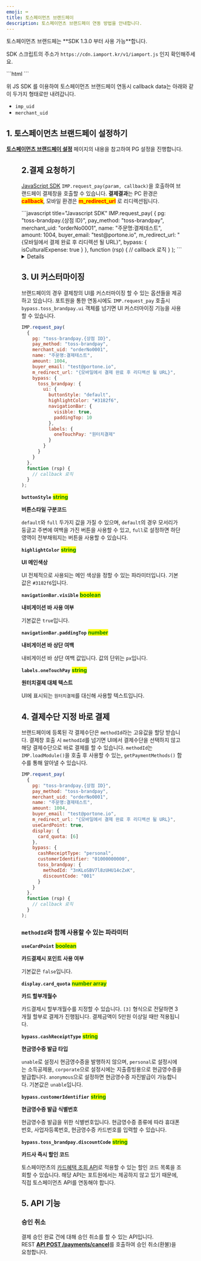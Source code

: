 ```yaml
---
emoji: ⌨
title: 토스페이먼츠 브랜드페이
description: 토스페이먼츠 브랜드페이 연동 방법을 안내합니다.
---
```




<Hint style="warning">
토스페이먼츠 브랜드페는 **SDK 1.3.0 부터 사용 가능**합니다.

SDK 스크립트의 주소가 `https://cdn.iamport.kr/v1/iamport.js` 인지 확인해주세요.

</Hint>

<Hint style="info">
```html
<script src="https://cdn.iamport.kr/v1/iamport.js"></script>
```

위 JS SDK 를 이용하여 토스페이먼츠 브랜드페이 연동시 callback data는
아래와 같이 두가지 형태로만 내려갑니다.

- `imp_uid`
- `merchant_uid`

</Hint>

## 1. 토스페이먼츠 브랜드페이 설정하기

[**토스페이먼츠 브랜드페이 설정**](../../ready/2-pg/pg/toss-brandpay) 페이지의 내용을 참고하여 PG 설정을 진행합니다.

<Figure src="/gitbook-assets/ko/screenshot 2022-05-29 7.38.40.png" />

## 2.결제 요청하기

[JavaScript SDK](../../sdk/javascript-sdk/readme) `IMP.request_pay(param, callback)`을 호출하여 브랜드페이 결제창을 호출할 수 있습니다.
**결제결과**는 PC 환경은 <mark style="color:red;">**callback**</mark>, 모바일 환경은 <mark style="color:red;">**m_redirect_url**</mark> 로 리디렉션됩니다.

<Tabs>
<Tab title="인증결제창 요청">
```javascript title="Javascript SDK"
IMP.request_pay(
  {
    pg: "toss-brandpay.{상점 ID}",
    pay_method: "toss-brandpay",
    merchant_uid: "orderNo0001",
    name: "주문명:결제테스트",
    amount: 1004,
    buyer_email: "test@portone.io",
    m_redirect_url: "{모바일에서 결제 완료 후 리디렉션 될 URL}",
    bypass: {
      isCulturalExpense: true
    }
  },
  function (rsp) {
    // callback 로직
  }
);
```

<Details>
<p slot="summary"><strong>주요 파라미터 설명</strong></p>

**`pg`** <mark style="color:red;">**\***</mark> <mark style="color:green;">**string**</mark>

**PG사 구분코드**

`toss-brandpay` 로 지정하면 됩니다.

**`pay_method`** <mark style="color:red;">**\***</mark> <mark style="color:green;">**string**</mark>

**결제수단 구분코드**

`toss-brandpay` 로 지정하면 됩니다.

**`merchant_uid`** <mark style="color:red;">**\***</mark> <mark style="color:green;">**string**</mark>

**주문번호**

매번 고유하게 채번되어야 합니다.

**`name`** <mark style="color:red;">**\***</mark> <mark style="color:green;">**string**</mark>

**주문명**

**`amount`** <mark style="color:red;">**\***</mark> <mark style="color:green;">**integer**</mark>

**결제금액**

브랜드페이는 한화 결제만 지원합니다. KRW 기준으로 금액을 입력해주세요.

**`buyer_email`** <mark style="color:green;">**string**</mark>

**구매자 email 주소**

**`bypass.isCulturalExpense`** <mark style="color:green;">**boolean**</mark>

**문화비 결제 여부**

해당 결제건이 문화비 결제건인지 나타내는 파라미터입니다. 기본값은 `false`입니다.

</Details>
</Tab>
</Tabs>

## 3. UI 커스터마이징

브랜드페이의 경우 결제창의 UI를 커스터마이징 할 수 있는 옵션들을 제공하고 있습니다.
포트원을 통한 연동시에도 `IMP.request_pay` 호출시 `bypass.toss_brandpay.ui` 객체를 넘기면 UI 커스터마이징 기능을 사용할 수 있습니다.
<Tabs>
<Tab title="UI 커스터마이징">

```javascript title="Javascript SDK"
IMP.request_pay(
  {
    pg: "toss-brandpay.{상점 ID}",
    pay_method: "toss-brandpay",
    merchant_uid: "orderNo0001",
    name: "주문명:결제테스트",
    amount: 1004,
    buyer_email: "test@portone.io",
    m_redirect_url: "{모바일에서 결제 완료 후 리디렉션 될 URL}",
    bypass: {
      toss_brandpay: {
        ui: {
          buttonStyle: "default",
          highlightColor: "#3182f6",
          navigationBar: {
            visible: true,
            paddingTop: 10
          },
          labels: {
            oneTouchPay: "원터치결제"
          }
        }
      }
    }
  },
  function (rsp) {
    // callback 로직
  }
);
```

**`buttonStyle`** <mark style="color:green;">**string**</mark>

**버튼스타일 구분코드**

`default`와 `full` 두가지 값을 가질 수 있으며, `default`의 경우 모서리가 둥글고 주변에 여백을 가진 버튼을 사용할 수 있고,
`full`로 설정하면 하단 영역이 전부채워지는 버튼을 사용할 수 있습니다.

**`highlightColor`** <mark style="color:green;">**string**</mark>

**UI 메인색상**

UI 전체적으로 사용되는 메인 색상을 정할 수 있는 파라미터입니다. 기본값은 `#3182f6`입니다.

**`navigationBar.visible`** <mark style="color:green;">**boolean**</mark>

**내비게이션 바 사용 여부**

기본값은 `true`입니다.

**`navigationBar.paddingTop`** <mark style="color:green;">**number**</mark>

**내비게이션 바 상단 여백**

내비게이션 바 상단 여백 값입니다. 값의 단위는 `px`입니다.

**`labels.oneTouchPay`**  <mark style="color:green;">**string**</mark>

**원터치결제 대체 텍스트**

UI에 표시되는 `원터치결제`를 대신해 사용할 텍스트입니다.

</Tab>
</Tabs>

## 4. 결제수단 지정 바로 결제

브랜드페이에 등록된 각 결제수단은 `methodId`라는 고유값을 할당 받습니다.
결제창 호출 시 `methodId`를 넘기면 UI에서 결제수단을 선택하지 않고 해당 결제수단으로 바로 결제를 할 수 있습니다.
`methodId`는 `IMP.loadModule()`을 호출 후 사용할 수 있는, `getPaymentMethods()` 함수를 통해 알아낼 수 있습니다.

<Tabs>
<Tab title="바로 결제">

```javascript title="Javascript SDK"
IMP.request_pay(
  {
    pg: "toss-brandpay.{상점 ID}",
    pay_method: "toss-brandpay",
    merchant_uid: "orderNo0001",
    name: "주문명:결제테스트",
    amount: 1004,
    buyer_email: "test@portone.io",
    m_redirect_url: "{모바일에서 결제 완료 후 리디렉션 될 URL}",
    useCardPoint: true,
    display: {
      card_quota: [6]
    },
    bypass: {
      cashReceiptType: "personal",
      customerIdentifier: "01000000000",
      toss_brandpay: {
        methodId: "3nKLoSBV7l8zUHU14cZxK",
        discountCode: "001"
      }
    }
  },
  function (rsp) {
    // callback 로직
  }
);
```
### `methodId`와 함께 사용할 수 있는 파라미터

**`useCardPoint`** <mark style="color:green;">**boolean**</mark>

**카드결제시 포인트 사용 여부**

기본값은 `false`입니다.

**`display.card_quota`** <mark style="color:green;">**number array**</mark>

**카드 할부개월수**

카드결제시 할부개월수를 지정할 수 있습니다. `[3]` 형식으로 전달하면 3개월 할부로 결제가 진행됩니다.
결제금액이 5만원 이상일 때만 적용됩니다.

**`bypass.cashReceiptType`** <mark style="color:green;">**string**</mark>

**현금영수증 발급 타입**

`unable`로 설정시 현금영수증을 발행하지 않으며, `personal`로 설정시에는 소득공제용, `corporate`으로 설정시에는 지출증빙용으로 현금영수증을 발급합니다.
`anonymous`으로 설정하면 현금영수증 자진발급이 가능합니다. 기본값은 `unable`입니다.

**`bypass.customerIdentifier`** <mark style="color:green;">**string**</mark>

**현금영수증 발급 식별번호**

현금영수증 발급을 위한 식별번호입니다. 현금영수증 종류에 따라 휴대폰번호, 사업자등록번호, 현금영수증 카드번호를 입력할 수 있습니다.

**`bypass.toss_brandpay.discountCode`** <mark style="color:green;">**string**</mark>

**카드사 즉시 할인 코드**

토스페이먼츠의 [카드혜택 조회 API](https://docs.tosspayments.com/reference#%EC%B9%B4%EB%93%9C-%ED%98%9C%ED%83%9D-%EC%A1%B0%ED%9A%8C-1)로 적용할 수 있는 할인 코드 목록을 조회할 수 있습니다.
해당 API는 포트원에서는 제공하지 않고 있기 때문에, 직접 토스페이먼츠 API를 연동해야 합니다.

</Tab>
</Tabs>

## 5. API 기능

### 승인 취소

결제 승인 완료 건에 대해 승인 취소를 할 수 있는 API입니다.\
REST [**API POST /payments/cancel**](../../../api/api-1/api)를 호출하여 승인 취소(환불)을 요청합니다.

